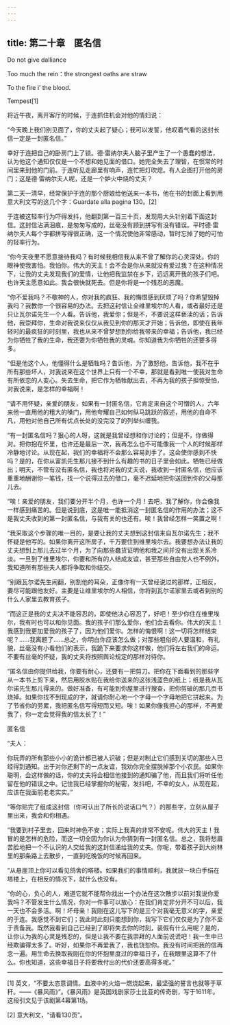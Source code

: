 ```yaml
---
---
---
```

title: 第二十章　匿名信
---

Do not give dalliance

Too much the rein：the strongest oaths are straw

To the fire i’ the blood.

Tempest[1]





将近午夜，离开客厅的时候，于连抓住机会对他的情妇说：

“今天晚上我们别见面了，你的丈夫起了疑心；我可以发誓，他叹着气看的这封长信一定是一封匿名信。”

幸好于连把自己的卧房门上了锁。德·雷纳尔夫人脑子里产生了一个愚蠢的想法，认为他这个通知仅仅是一个不想和她见面的借口。她完全失去了理智，在惯常的时间里来到他的门前。于连听见走廊里有响声，连忙把灯吹熄。有人企图打开他的房门；这是德·雷纳尔夫人呢，还是一个妒火中烧的丈夫？

第二天一清早，经常保护于连的那个厨娘给他送来一本书，他在书的封面上看到用意大利文写的这几个字：Guardate alla pagina 130。[2]

于连被这轻率行为吓得发抖，他翻到第一百三十页，发现用大头针别着下面这封信。这封信沾满泪痕，是匆匆写成的，丝毫没有顾到拼写有没有错误。平时德·雷纳尔夫人每个字都拼写得很正确，这一个情况使他非常感动，暂时忘掉了她的可怕的轻率行为。





“你今天夜里不愿意接待我吗？有时候我相信我从来不曾了解你的心灵深处。你的眼神使我害怕。我怕你。伟大的天主！会不会是你从来就没有爱过我？在这种情况下，让我的丈夫发现我们的爱情，让他把我监禁在乡下，远远离开我的孩子们吧。也许天主愿意如此。我会很快就死去。但是你将是一个残忍的恶魔。

“你不爱我吗？不敬神的人，你对我的疯狂、我的悔恨感到厌烦了吗？你希望毁掉我吗？我教你一个很容易的办法。去把这封信让全维里埃尔的人看，或者最好还是只让瓦尔诺先生一个人看。告诉他，我爱你；但是不，不要说这样亵渎的话；告诉他，我崇拜你，生命对我说来仅仅从我见到你的那天才开始；告诉他，即使在我年轻时的最疯狂的时刻里，我也从来不曾梦想到你给我带来的幸福；告诉他，我已经为你牺牲了我的生命，我还要为你牺牲我的灵魂。你知道我为你牺牲的还要多得多。

“但是他这个人，他懂得什么是牺牲吗？告诉他，为了激怒他，告诉他，我不在乎所有那些坏人，对我说来在这个世界上只有一个不幸，那就是看到唯一使我对生命有所依恋的人变心。失去生命，把它作为牺牲献出去，不再为我的孩子担惊受怕，对我说来，是怎样的幸福啊！

“请不用怀疑，亲爱的朋友，如果有一封匿名信，它肯定来自这个可憎的人，六年来他一直用他的粗大的嗓门，用他夸耀自己如何纵马跳跃的叙述，用他的自命不凡，用他对他自己所有优点长处的没完没了的列举纠缠我。

“有一封匿名信吗？狠心的人呀，这就是我曾经想和你讨论的；但是不，你做得对。把你抱在怀里，也许还是最后一次，我再怎么也不可能像我一个人的时候那样冷静地讨论。从现在起，我们的幸福将不会那么容易到手了。这会使你感到不快吗？是的，在你从富凯先生那儿接不到什么有趣的书的日子里会如此。牺牲已经做出；明天，不管有没有匿名信，我也将对我的丈夫说，我收到一封匿名信，他应该重重地酬谢你一笔钱，找一个说得过去的借口，毫不迟延地把你送回到你的父母那儿去。

“唉！亲爱的朋友，我们要分开半个月，也许一个月！去吧，我了解你，你会像我一样感到痛苦的。但是说到底，这是唯一能抵消这一封匿名信的作用的办法；这不是我丈夫收到的第一封匿名信，与我有关的也还有。唉！我曾经怎样一笑置之啊！

“我采取这个步骤的唯一目的，是要让我的丈夫想到这封信来自瓦尔诺先生；我不怀疑是他写的。如果你离开这所房子，千万要住到维里埃尔去。我要想办法让我的丈夫想到上那儿去过半个月，为了向那些蠢货证明他和我之间并没有出现关系冷淡。一旦到了维里埃尔，你要和所有的人结成友谊，甚至那些自由党人也不例外。我知道所有那些夫人都将争取和你结交。

“别跟瓦尔诺先生闹翻，别割他的耳朵，正像你有一天曾经说过的那样，正相反，要尽可能跟他友好。主要是让维里埃尔的人相信，你将到瓦尔诺家里去或者到别的什么人家里去教育孩子。

“而这正是我的丈夫决不能容忍的。即使他决心容忍了，好吧！至少你住在维里埃尔，我有时也可以和你见面。我的孩子们那么爱你，他们会去看你。伟大的天主！我感到我更加爱我的孩子了，因为他们爱你。怎样的悔恨啊！这一切将怎样结束呢？……我离题了……总之，你明白你应该怎么做；对那些粗俗的人要温和，有礼貌，丝毫没有小看他们的表示，我跪下来要求你这样做，他们将左右我们的命运。不要有丝毫的怀疑，我的丈夫将按照舆论规定的那样对待你。

“匿名信由你提供给我，你要有耐心，还要有一把剪刀。把你在下面看到的那些字从一本书上剪下来，然后用胶水贴在我给你送来的这张浅蓝色的纸上；纸是我从瓦尔诺先生那儿得来的。做好准备，有可能到你屋里进行搜查，把你剪破的那几页书烧掉。如果你找不到现成的字，就请你耐心地一个字母一个字母地把它拼起来。为了节省你的劳累，我把匿名信写得短而又短。唉！如果你像我担心的那样，不再爱我了，你一定会觉得我的信太长了！”





匿名信





“夫人：

你玩弄的所有那些小小的诡计都已被人识破；但是对制止它们感到关切的那些人已经得到通知。出于对你还剩下的一点友谊，我劝你完全摆脱掉那个小农民。如果你聪明，会这样做的话，你的丈夫将会相信他接到的通知骗了他，而且我们将听任他留在他的错误之中。记住我已经掌握你的秘密，发抖吧，不幸的女人，从现在起，应该在我面前老老实实。”





“等你贴完了组成这封信（你可认出了所长的说话口气？）的那些字，立刻从屋子里出来，我会和你相遇。

“我要到村子里去，回来时神色不安；实际上我真的非常不安呢。伟大的天主！我冒的是怎样的危险，而这一切全因为你认为你猜到有一封匿名信。总之，我将愁眉苦脸地把一个不认识的人交给我的这封信递给我的丈夫。你呢，带着孩子到大树林里的那条路上去散步，一直到吃晚饭的时候再回来。

“从悬崖顶上你可以看见鸽舍的塔楼。如果我们的事情顺利，我就放一块白手绢在塔楼上，在相反的情况下，就什么也没有。

“你的心，负心的人，难道它就不能帮你找出一个办法在这次散步以前对我说你爱我吗？不管发生什么情况，你对一件事可以放心：在我们肯定非分开不可以后，我一天也不会多活。啊！坏母亲！我刚在这儿写下的是三个对我毫无意义的字，亲爱的于连。我感觉不到它们；我此时此刻只能想到你，我写下它们仅仅是为了你不至于责备我。既然我看到自己已经到了即将失去你的时刻，装假有什么用呢？是的，让你认为我的心灵是残忍的，但是让我不要在我崇拜的人面前说谎吧！我一生中已经欺骗得太多了。听好，如果你不再爱我了，我也饶恕你。我没有时间把我的信再念一遍。用生命去换取我刚在你的怀抱里度过的幸福日子，在我眼里这算不了什么。你也知道，这些幸福日子将要我付出的代价还要高得多呢。”



* * *



[1] 英文，“不要太恣意调情。血液中的火焰一燃烧起来，最坚强的誓言也就等于草秆。——《暴风雨》”。《暴风雨》是英国戏剧家莎士比亚的传奇剧，写于1611年。这段引文见于该剧第4幕第1场。

[2] 意大利文，“请看130页”。